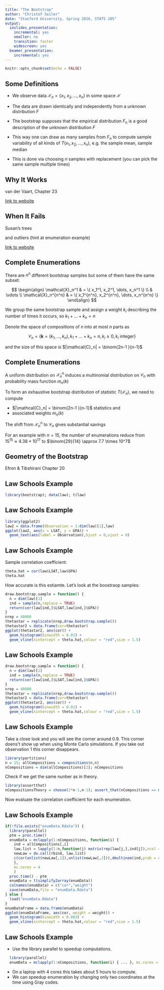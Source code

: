 ```yaml
---
title: "The Bootstrap"
author: "Christof Seiler"
date: "Stanford University, Spring 2016, STATS 205"
output:
  ioslides_presentation:
    incremental: yes
    smaller: no
    transition: faster
    widescreen: yes
  beamer_presentation:
    incremental: yes
---
```


```r
knitr::opts_chunk$set(echo = FALSE)
```

## Some Definitions

* We observe data $\mathcal{X}_n = \{ x_1, x_2, \dots, x_n \}$ in some space $\mathcal{X}$ 

* The data are drawn identically and independently from a unknown distribution $F$

* The bootstrap supposes that the empirical distribution $F_n$ is a good description of the unknown distribution $F$

* This way one can draw as many samples from $F_n$ to compute sample variability of all kinds of \textit{statistics} $T(x_1, x_2, \dots, x_n)$, e.g. the sample mean, sample median

* This is done via choosing $n$ samples with replacement (you can pick the same sample multiple times) 

## Why It Works

van der Vaart, Chapter 23

[link to website](https://normaldeviate.wordpress.com/2013/01/19/bootstrapping-and-subsampling-part-i/)

## When It Fails

Susan's trees

and outliers (hint at enumeration example)

[link to website](https://normaldeviate.wordpress.com/2013/01/19/bootstrapping-and-subsampling-part-i/)

## Complete Enumerations

There are $n^n$ different bootstrap samples but some of them have the same subset: 

$$
\begin{align}
\mathcal{X}_n^1 & = \{ x_1^1, x_2^1, \dots, x_n^1 \} \\
 & \vdots \\
\mathcal{X}_n^{n^n} & = \{ x_1^{n^n}, x_2^{n^n}, \dots, x_n^{n^n} \}
\end{align}
$$

We group the same bootstrap sample and assign a weight $k_i$ describing the number of times it occurs, so $k_1 + \dots + k_n = n$

Denote the space of compositions of $n$ into at most $n$ parts as

$$\mathcal{C}_n = \{ \boldsymbol{k} = (k_1,\dots,k_n), k_1+\dots+k_n=n, k_i \ge 0, k_i \text{ integer} \}$$

and the size of this space is $|\mathcal{C}_n| = \binom{2n-1 }{n-1}$ 

## Complete Enumerations

A uniform distribution on $\mathcal{X}_n^n$ induces a multinomial distribution on $\mathcal{C}_n$ with probability mass function $m_n(k)$ 

To form an exhaustive bootstrap distribution of statistic $T(\mathcal{X}_n)$, we need to compute  

* $|\mathcal{C}_n| = \binom{2n-1 }{n-1}$ statistics and 
* associated weights $m_n(k)$

The shift from $\mathcal{X}_n^n$ to $\mathcal{C}_n$ gives substantial savings 

For an example with $n = 15$, the number of enumerations reduce from  
$15^{15} \approx 4.38 \times 10^{17}$ to $\binom{29}{14} \approx 7.7 \times 10^7$

## Geometry of the Bootstrap

Efron & Tibshirani Chapter 20

## Law Schools Example

```r
library(bootstrap); data(law); t(law)
```

## Law Schools Example

```r
library(ggplot2)
law2 = data.frame(Observation = 1:dim(law)[1],law)
ggplot(law2, aes(x = LSAT, y = GPA)) + 
  geom_text(aes(label = Observation),hjust = 0,vjust = 0)
```

## Law Schools Example

Sample correlation coefficient:

```r
theta.hat = cor(law$LSAT,law$GPA)
theta.hat
```

How accurate is this estiamte. Let's look at the boostraop samples:

```r
draw.bootstrap.sample = function() {
  n = dim(law)[1]
  ind = sample(n,replace = TRUE)
  return(cor(law[ind,]$LSAT,law[ind,]$GPA))
}
nrep = 40000
thetastar = replicate(nrep,draw.bootstrap.sample())
thetastar2 = data.frame(cor=thetastar)
ggplot(thetastar2, aes(cor)) + 
  geom_histogram(binwidth = 0.01) +
  geom_vline(xintercept = theta.hat,colour = "red",size = 1.5)
```

## Law Schools Example

```r
draw.bootstrap.sample = function() {
  n = dim(law)[1]
  ind = sample(n,replace = TRUE)
  return(cor(law[ind,]$LSAT,law[ind,]$GPA))
}
nrep = 40000
thetastar = replicate(nrep,draw.bootstrap.sample())
thetastar2 = data.frame(cor=thetastar)
ggplot(thetastar2, aes(cor)) + 
  geom_histogram(binwidth = 0.01) +
  geom_vline(xintercept = theta.hat,colour = "red",size = 1.5)
```

## Law Schools Example

Take a close look and you will see the corner around 0.9. This corner doens't show up when using Monte Carlo simulations. If you take out observation 1 this corner disappears.

```r
library(partitions)
n = 15; allCompositions = compositions(n,n)
nCompositions = dim(allCompositions)[2]; nCompositions
```

Check if we get the same nunber as in theory.

```r
library(assertthat)
nCompositionsTheory = choose(2*n-1,n-1); assert_that(nCompositions == nCompositionsTheory)
```

Now evaluate the correlation coefficient for each enumeration. 

## Law Schools Example

```r
if(!file.exists("enumData.Rdata")) {
  library(parallel)
  ptm = proc.time()
  enumData = mclapply(1:nCompositions, function(i) {
    ind = allCompositions[,i]
    law.list = lapply(1:n,function(j) matrix(rep(law[j,],ind[j]),ncol = 2 ,byrow = TRUE))
    newLaw = do.call(rbind, law.list)
    c(cor(unlist(newLaw[,1]),unlist(newLaw[,2])),dmultinom(ind,prob = rep(1,n)))
    },
    mc.cores = 4
    )
  proc.time() - ptm
  enumData = t(simplify2array(enumData))
  colnames(enumData) = c("cor","weight")
  save(enumData,file = "enumData.Rdata")  
} else {
  load("enumData.Rdata")
}
enumDataFrame = data.frame(enumData)
ggplot(enumDataFrame, aes(cor, weight = weight)) + 
  geom_histogram(binwidth = 0.003) +
  geom_vline(xintercept = theta.hat,colour = "red",size = 1.5)
```

## Law Schools Example

* Use the library parallel to speedup computations. 
```r
  library(parallel)
  enumData = mclapply(1:nCompositions, function(i) { ... }, mc.cores = 4 )
```
* On a laptop with 4 cores this takes about 5 hours to compute.
* We can speedup enumeration by changing only two coordinates at the time using Gray codes.
